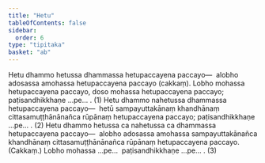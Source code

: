 ```yaml
---
title: "Hetu"
tableOfContents: false
sidebar:
  order: 6
type: "tipitaka"
basket: "ab"
---
```



<DynamicBreadcrumb />

<Division number="17">

<Paragraph number="41">
Hetu dhammo hetussa dhammassa hetupaccayena paccayo—  alobho adosassa amohassa hetupaccayena paccayo (cakkaṃ). Lobho mohassa hetupaccayena paccayo, doso mohassa hetupaccayena paccayo; paṭisandhikkhaṇe …pe… . (1)
</Paragraph>

<Paragraph number="42">
Hetu dhammo nahetussa dhammassa hetupaccayena paccayo—  hetū sampayuttakānaṃ khandhānaṃ cittasamuṭṭhānānañca rūpānaṃ hetupaccayena paccayo; paṭisandhikkhaṇe …pe… . (2)
</Paragraph>

<Paragraph number="43">
Hetu dhammo hetussa ca nahetussa ca dhammassa hetupaccayena paccayo—  alobho adosassa amohassa sampayuttakānañca khandhānaṃ cittasamuṭṭhānānañca rūpānaṃ hetupaccayena paccayo. (Cakkaṃ.) Lobho mohassa …pe…  paṭisandhikkhaṇe …pe… . (3)
</Paragraph>
</Division>